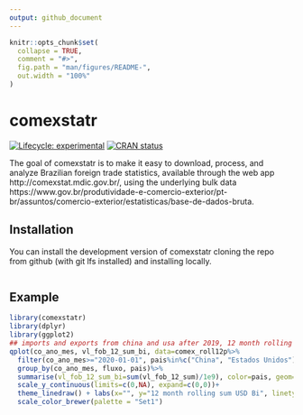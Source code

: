```yaml
---
output: github_document
---
```


<!-- README.md is generated from README.Rmd. Please edit that file -->

```r
knitr::opts_chunk$set(
  collapse = TRUE,
  comment = "#>",
  fig.path = "man/figures/README-",
  out.width = "100%"
)
```

# comexstatr

<!-- badges: start -->
[![Lifecycle: experimental](https://img.shields.io/badge/lifecycle-experimental-orange.svg)](https://lifecycle.r-lib.org/articles/stages.html#experimental)
[![CRAN status](https://www.r-pkg.org/badges/version/comexstatr)](https://CRAN.R-project.org/package=comexstatr)
<!-- badges: end -->

The goal of comexstatr is to make it easy to download, process, and analyze Brazilian foreign trade statistics, available through the web app http://comexstat.mdic.gov.br/, using the underlying bulk data
 https://www.gov.br/produtividade-e-comercio-exterior/pt-br/assuntos/comercio-exterior/estatisticas/base-de-dados-bruta.

## Installation

You can install the development version of comexstatr cloning the repo from github (with git lfs installed) and installing locally.

``` r

```

## Example


```r
library(comexstatr)
library(dplyr)
library(ggplot2)
## imports and exports from china and usa after 2019, 12 month rolling sum
qplot(co_ano_mes, vl_fob_12_sum_bi, data=comex_roll12p%>%
  filter(co_ano_mes>="2020-01-01", pais%in%c("China", "Estados Unidos"))%>%
  group_by(co_ano_mes, fluxo, pais)%>%
  summarise(vl_fob_12_sum_bi=sum(vl_fob_12_sum)/1e9), color=pais, geom="line", linetype=fluxo) +
  scale_y_continuous(limits=c(0,NA), expand=c(0,0))+
  theme_linedraw() + labs(x="", y="12 month rolling sum USD Bi", linetype="", color="") +
  scale_color_brewer(palette = "Set1")




```


